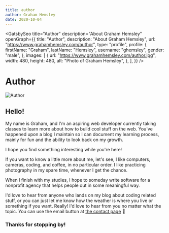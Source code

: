 ```yaml
---
title: author
author: Graham Hemsley
date: 2020-10-04
---
```



<GatsbySeo
  title="Author"
  description="About Graham Hemsley"
  openGraph={{
    title: "Author",
    description: "About Graham Hemsley",
    url: "https://www.grahamhemsley.com/author",
    type: "profile",
    profile: {
      firstName: "Graham",
      lastName: "Hemsley",
      username: "ghemsley",
      gender: "male",
    },
    images: [
      {
        url: "https://www.grahamhemsley.com/author.jpg",
        width: 480,
        height: 480,
        alt: "Photo of Graham Hemsley",
      },
    ],
  }}
/>

<h1 className="page-header">Author</h1>
<div className='blog-post'>
<div className='blog-post-content' data="author">

![Author](../assets/images/pages/author/author.jpg)

## Hello!

My name is Graham, and I'm an aspiring web developer currently taking classes to learn more about how to build cool stuff on the web.
You've happened upon a blog I maintain so I can document my learning process, mainly for fun and the ability to look back on my growth.

I hope you find something interesting while you're here!

If you want to know a little more about me, let's see, I like computers, cameras, coding, and coffee, in no particular order.
I like practicing photography in my spare time, whenever I get the chance.

When I finish with my studies, I hope to someday write software for a nonprofit agency that helps people out in some meaningful way.

I'd love to hear from anyone who lands on my blog about coding related stuff, or you can just let me know how the weather is where you live or something if you want.
Really! I'd love to hear from you no matter what the topic. You can use the email button at [the contact page](/contact) 📩

### Thanks for stopping by!

</div>
</div>
